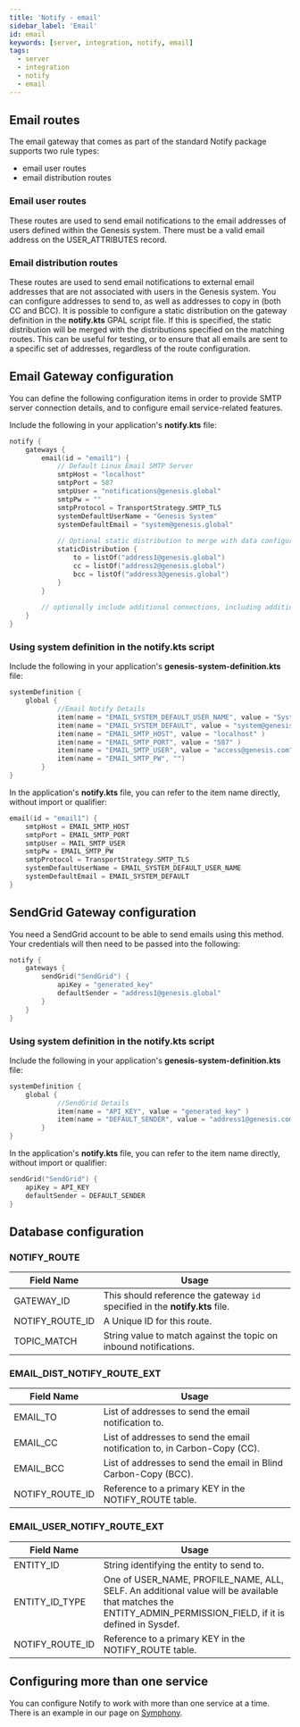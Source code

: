 ```yaml
---
title: 'Notify - email'
sidebar_label: 'Email'
id: email
keywords: [server, integration, notify, email]
tags:
  - server
  - integration
  - notify
  - email
---
```


## Email routes
The email gateway that comes as part of the standard Notify package supports two rule types:

- email user routes
- email distribution routes

### Email user routes
These routes are used to send email notifications to the email addresses of users defined within the Genesis system. There must be a valid email address on the USER_ATTRIBUTES record.

### Email distribution routes
These routes are used to send email notifications to external email addresses that are not associated with users in the Genesis system. You can configure addresses to send to, as well as addresses to copy in (both CC and BCC).
It is possible to configure a static distribution on the gateway definition in the **notify.kts** GPAL script file. If this is specified, the static distribution will be merged with the distributions specified on the matching routes. This can be useful for testing, or to ensure that all emails are sent to a specific set of addresses, regardless of the route configuration.

## Email Gateway configuration

You can define the following configuration items in order to provide SMTP server connection details, and to configure email service-related features.

Include the following in your application's **notify.kts** file:

```kotlin
notify {
    gateways {
        email(id = "email1") {
            // Default Linux Email SMTP Server
            smtpHost = "localhost"
            smtpPort = 587
            smtpUser = "notifications@genesis.global"
            smtpPw = ""
            smtpProtocol = TransportStrategy.SMTP_TLS
            systemDefaultUserName = "Genesis System"
            systemDefaultEmail = "system@genesis.global"
			
		    // Optional static distribution to merge with data configured on email distribution routes	
			staticDistribution { 
                to = listOf("address1@genesis.global")
                cc = listOf("address2@genesis.global")
                bcc = listOf("address3@genesis.global")
            }
		}
		
		// optionally include additional connections, including additional Symphony, Email
    }
}
```

### Using system definition in the notify.kts script

Include the following in your application's **genesis-system-definition.kts** file:

```kotlin
systemDefinition {
    global {
            //Email Notify Details
            item(name = "EMAIL_SYSTEM_DEFAULT_USER_NAME", value = "System Genesis" )
            item(name = "EMAIL_SYSTEM_DEFAULT", value = "system@genesis.com" )
            item(name = "EMAIL_SMTP_HOST", value = "localhost" )
            item(name = "EMAIL_SMTP_PORT", value = "587" )
            item(name = "EMAIL_SMTP_USER", value = "access@genesis.com" )
            item(name = "EMAIL_SMTP_PW", "")
        }
}
```

In the application's **notify.kts** file, you can refer to the item name directly, without import or qualifier:


```Kotlin
email(id = "email1") {
	smtpHost = EMAIL_SMTP_HOST
	smtpPort = EMAIL_SMTP_PORT
	smtpUser = MAIL_SMTP_USER
	smtpPw = EMAIL_SMTP_PW
	smtpProtocol = TransportStrategy.SMTP_TLS
	systemDefaultUserName = EMAIL_SYSTEM_DEFAULT_USER_NAME
	systemDefaultEmail = EMAIL_SYSTEM_DEFAULT
}
```

## SendGrid Gateway configuration
You need a SendGrid account to be able to send emails using this method. Your credentials will then need to be passed into the following:
```kotlin
notify {
    gateways {
        sendGrid("SendGrid") {
            apiKey = "generated_key"
            defaultSender = "address1@genesis.global"
        }
    }
}
```

### Using system definition in the notify.kts script

Include the following in your application's **genesis-system-definition.kts** file:

```kotlin
systemDefinition {
    global {
            //SendGrid Details
            item(name = "API_KEY", value = "generated_key" )
            item(name = "DEFAULT_SENDER", value = "address1@genesis.com" )
        }
}
```

In the application's **notify.kts** file, you can refer to the item name directly, without import or qualifier:


```Kotlin
sendGrid("SendGrid") {
    apiKey = API_KEY
    defaultSender = DEFAULT_SENDER
}
```

## Database configuration

### NOTIFY_ROUTE

| Field Name | Usage |
| --- | --- |
| GATEWAY_ID | This should reference the gateway `id` specified in the **notify.kts** file.   |
| NOTIFY_ROUTE_ID | A Unique ID for this route. |
| TOPIC_MATCH | String value to match against the topic on inbound notifications.  |


### EMAIL_DIST_NOTIFY_ROUTE_EXT

| Field Name | Usage |
| --- | --- |
| EMAIL_TO | List of addresses to send the email notification to.
| EMAIL_CC | List of addresses to send the email notification to, in Carbon-Copy (CC). | 
| EMAIL_BCC | List of addresses to send the email in Blind Carbon-Copy (BCC). | 
| NOTIFY_ROUTE_ID | Reference to a primary KEY in the NOTIFY_ROUTE table. |


### EMAIL_USER_NOTIFY_ROUTE_EXT
| Field Name | Usage |
| --- | --- |
| ENTITY_ID | String identifying the entity to send to. |
| ENTITY_ID_TYPE | One of USER_NAME, PROFILE_NAME, ALL, SELF. An additional value will be available that matches the ENTITY_ADMIN_PERMISSION_FIELD, if it is defined in Sysdef. | 
| NOTIFY_ROUTE_ID | Reference to a primary KEY in the NOTIFY_ROUTE table. |

## Configuring more than one service
You can configure Notify to work with more than one service at a time. There is an example in our page on [Symphony](../../../../components/notifications/notifications-server/symphony/#configuring-more-than-one-service).
